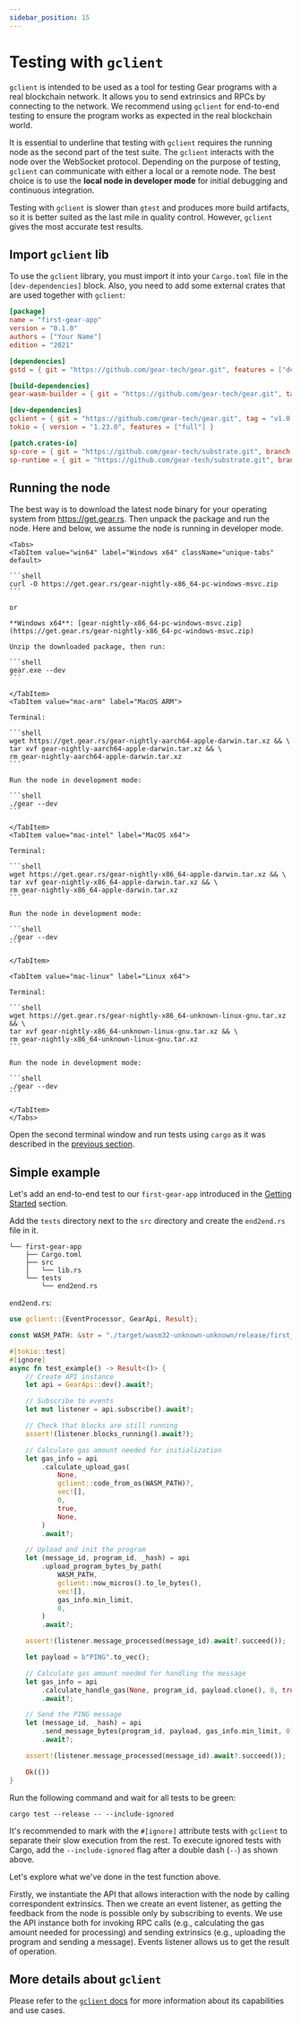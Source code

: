 ```yaml
---
sidebar_position: 15
---
```



# Testing with `gclient`

`gclient` is intended to be used as a tool for testing Gear programs with a real blockchain network. It allows you to send extrinsics and RPCs by connecting to the network. We recommend using `gclient` for end-to-end testing to ensure the program works as expected in the real blockchain world.

It is essential to underline that testing with `gclient` requires the running node as the second part of the test suite. The `gclient` interacts with the node over the WebSocket protocol. Depending on the purpose of testing, `gclient` can communicate with either a local or a remote node. The best choice is to use the **local node in developer mode** for initial debugging and continuous integration.

Testing with `gclient` is slower than `gtest` and produces more build artifacts, so it is better suited as the last mile in quality control. However, `gclient` gives the most accurate test results.

## Import `gclient` lib

To use the `gclient` library, you must import it into your `Cargo.toml` file in the `[dev-dependencies]` block. Also, you need to add some external crates that are used together with `gclient`:

```toml
[package]
name = "first-gear-app"
version = "0.1.0"
authors = ["Your Name"]
edition = "2021"

[dependencies]
gstd = { git = "https://github.com/gear-tech/gear.git", features = ["debug"], tag = "v1.0.0" }

[build-dependencies]
gear-wasm-builder = { git = "https://github.com/gear-tech/gear.git", tag = "v1.0.0" }

[dev-dependencies]
gclient = { git = "https://github.com/gear-tech/gear.git", tag = "v1.0.0" }
tokio = { version = "1.23.0", features = ["full"] }

[patch.crates-io]
sp-core = { git = "https://github.com/gear-tech/substrate.git", branch = "gear-stable" }
sp-runtime = { git = "https://github.com/gear-tech/substrate.git", branch = "gear-stable" }
```

## Running the node

The best way is to download the latest node binary for your operating system from https://get.gear.rs. Then unpack the package and run the node. Here and below, we assume the node is running in developer mode.

````mdx-code-block
<Tabs>
<TabItem value="win64" label="Windows x64" className="unique-tabs" default>

```shell
curl -O https://get.gear.rs/gear-nightly-x86_64-pc-windows-msvc.zip
```

or

**Windows x64**: [gear-nightly-x86_64-pc-windows-msvc.zip](https://get.gear.rs/gear-nightly-x86_64-pc-windows-msvc.zip)

Unzip the downloaded package, then run:

```shell
gear.exe --dev
```

</TabItem>
<TabItem value="mac-arm" label="MacOS ARM">

Terminal:

```shell
wget https://get.gear.rs/gear-nightly-aarch64-apple-darwin.tar.xz && \
tar xvf gear-nightly-aarch64-apple-darwin.tar.xz && \
rm gear-nightly-aarch64-apple-darwin.tar.xz
```

Run the node in development mode:

```shell
./gear --dev
```

</TabItem>
<TabItem value="mac-intel" label="MacOS x64">

Terminal:

```shell
wget https://get.gear.rs/gear-nightly-x86_64-apple-darwin.tar.xz && \
tar xvf gear-nightly-x86_64-apple-darwin.tar.xz && \
rm gear-nightly-x86_64-apple-darwin.tar.xz
```

Run the node in development mode:

```shell
./gear --dev
```

</TabItem>

<TabItem value="mac-linux" label="Linux x64">

Terminal:

```shell
wget https://get.gear.rs/gear-nightly-x86_64-unknown-linux-gnu.tar.xz && \
tar xvf gear-nightly-x86_64-unknown-linux-gnu.tar.xz && \
rm gear-nightly-x86_64-unknown-linux-gnu.tar.xz
```

Run the node in development mode:

```shell
./gear --dev
```

</TabItem>
</Tabs>
````

Open the second terminal window and run tests using `cargo` as it was described in the [previous section](/developing-contracts/testing.md#building-a-program-in-test-mode).

## Simple example

Let's add an end-to-end test to our `first-gear-app` introduced in the [Getting Started](getting-started-in-5-minutes.md#creating-your-first-gear-smart-contract) section.

Add the `tests` directory next to the `src` directory and create the `end2end.rs` file in it.

```
└── first-gear-app
    ├── Cargo.toml
    ├── src
    │   └── lib.rs
    └── tests
        └── end2end.rs
```

`end2end.rs`:

```rust
use gclient::{EventProcessor, GearApi, Result};

const WASM_PATH: &str = "./target/wasm32-unknown-unknown/release/first_gear_app.opt.wasm";

#[tokio::test]
#[ignore]
async fn test_example() -> Result<()> {
    // Create API instance
    let api = GearApi::dev().await?;

    // Subscribe to events
    let mut listener = api.subscribe().await?;

    // Check that blocks are still running
    assert!(listener.blocks_running().await?);

    // Calculate gas amount needed for initialization
    let gas_info = api
        .calculate_upload_gas(
            None,
            gclient::code_from_os(WASM_PATH)?,
            vec![],
            0,
            true,
            None,
        )
        .await?;

    // Upload and init the program
    let (message_id, program_id, _hash) = api
        .upload_program_bytes_by_path(
            WASM_PATH,
            gclient::now_micros().to_le_bytes(),
            vec![],
            gas_info.min_limit,
            0,
        )
        .await?;

    assert!(listener.message_processed(message_id).await?.succeed());

    let payload = b"PING".to_vec();

    // Calculate gas amount needed for handling the message
    let gas_info = api
        .calculate_handle_gas(None, program_id, payload.clone(), 0, true, None)
        .await?;

    // Send the PING message
    let (message_id, _hash) = api
        .send_message_bytes(program_id, payload, gas_info.min_limit, 0)
        .await?;

    assert!(listener.message_processed(message_id).await?.succeed());

    Ok(())
}
```

Run the following command and wait for all tests to be green:

```shell
cargo test --release -- --include-ignored
```

It's recommended to mark with the `#[ignore]` attribute tests with `gclient` to separate their slow execution from the rest. To execute ignored tests with Cargo, add the `--include-ignored` flag after a double dash (`--`) as shown above.

Let's explore what we've done in the test function above.

Firstly, we instantiate the API that allows interaction with the node by calling correspondent extrinsics. Then we create an event listener, as getting the feedback from the node is possible only by subscribing to events. We use the API instance both for invoking RPC calls (e.g., calculating the gas amount needed for processing) and sending extrinsics (e.g., uploading the program and sending a message). Events listener allows us to get the result of operation.

## More details about `gclient`

Please refer to the [`gclient` docs](https://docs.gear.rs/gclient/) for more information about its capabilities and use cases.
